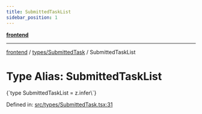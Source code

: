 ```yaml
---
title: SubmittedTaskList
sidebar_position: 1
---
```



[**frontend**](../../..)

***

[frontend](../../..) / [types/SubmittedTask](..) / SubmittedTaskList

# Type Alias: SubmittedTaskList

<CodeBlock language="ts">
{`type SubmittedTaskList = z.infer\<typeof [SubmittedTaskListSchema](../variables/SubmittedTaskListSchema)\>`}
</CodeBlock>

Defined in: [src/types/SubmittedTask.tsx:31](https://github.com/svsticky/CommitteeClash/blob/42e3ab31b18c9cdd65955be0ecd3ca0a2cb493b5/frontend/src/types/SubmittedTask.tsx#L31)
